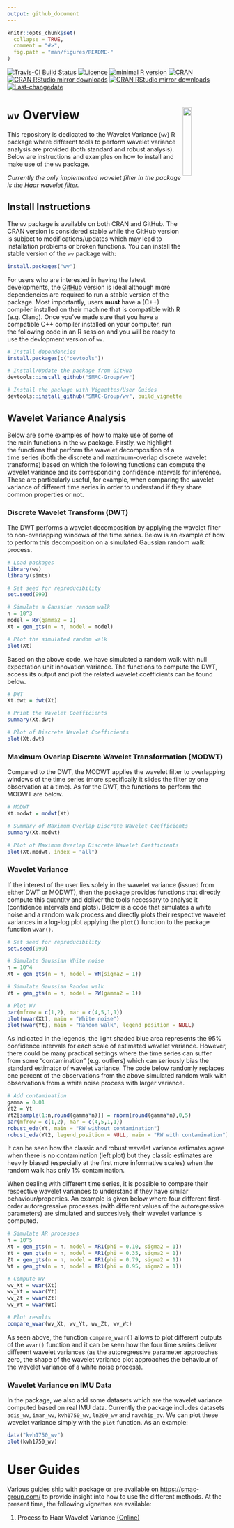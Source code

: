 ```yaml
---
output: github_document
---
```


<!-- README.md is generated from README.Rmd. Please edit that file -->

```r
knitr::opts_chunk$set(
  collapse = TRUE,
  comment = "#>",
  fig.path = "man/figures/README-"
)
```

[![Travis-CI Build Status](https://travis-ci.org/SMAC-Group/wv.svg?branch=master)](https://travis-ci.org/SMAC-Group/wv)
[![Licence](https://img.shields.io/badge/licence-AGPL--3.0-blue.svg)](https://opensource.org/licenses/AGPL-3.0)
[![minimal R version](https://img.shields.io/badge/R%3E%3D-3.4.0-6666ff.svg)](https://cran.r-project.org/)
[![CRAN](http://www.r-pkg.org/badges/version/wv)](https://cran.r-project.org/package=wv)
[![CRAN RStudio mirror downloads](http://cranlogs.r-pkg.org/badges/wv)](http://www.r-pkg.org/pkg/wv)
[![CRAN RStudio mirror downloads](https://cranlogs.r-pkg.org/badges/grand-total/wv)](http://www.r-pkg.org/pkg/wv)
[![Last-changedate](https://img.shields.io/badge/last%20change-`r gsub('-', '--', Sys.Date())`-yellowgreen.svg)](https://github.com/SMAC-Group/wv)


# `wv` Overview <a href="https://smac-group.com/"><img src="man/figures/logo.png" align="right" style="width: 20%; height: 20%"/></a>

This repository is dedicated to the Wavelet Variance (`wv`) R package where different tools to perform wavelet variance analysis are provided (both standard and robust analysis). Below are instructions and examples on how to install and make use of the `wv` package.

*Currently the only implemented wavelet filter in the package is the Haar wavelet filter.*

## Install Instructions

The `wv` package is available on both CRAN and GitHub. The CRAN version is considered stable while the GitHub version is subject to modifications/updates which may lead to installation problems or broken functions. You can install the stable version of the `wv` package with:

```r
install.packages("wv")
```

For users who are interested in having the latest developments, the [GitHub](https://github.com/SMAC-Group/wv) version is ideal although more dependencies are required to run a stable version of the package. Most importantly, users **must** have a (C++) compiler installed on their machine that is compatible with R (e.g. Clang). Once you've made sure that you have a compatible C++ compiler installed on your computer, run the following code in an R session and you will be ready to use the devlopment version of `wv`.

```r
# Install dependencies
install.packages(c("devtools"))

# Install/Update the package from GitHub
devtools::install_github("SMAC-Group/wv")

# Install the package with Vignettes/User Guides 
devtools::install_github("SMAC-Group/wv", build_vignettes = TRUE)
```

## Wavelet Variance Analysis

Below are some examples of how to make use of some of the main functions in the `wv` package. Firstly, we highlight the functions that perform the wavelet decomposition of a time series (both the discrete and maximum-overlap discrete wavelet transforms) based on which the following functions can compute the wavelet variance and its corresponding confidence intervals for inference. These are particularly useful, for example, when comparing the wavelet variance of different time series in order to understand if they share common properties or not.

### Discrete Wavelet Transform (DWT)

The DWT performs a wavelet decomposition by applying the wavelet filter to non-overlapping windows of the time series. Below is an example of how to perform this decomposition on a simulated Gaussian random walk process.

```r
# Load packages
library(wv)
library(simts)

# Set seed for reproducibility 
set.seed(999)

# Simulate a Gaussian random walk
n = 10^3
model = RW(gamma2 = 1)
Xt = gen_gts(n = n, model = model)

# Plot the simulated random walk
plot(Xt)
```

Based on the above code, we have simulated a random walk with null expectation unit innovation variance. The functions to compute the DWT, access its output and plot the related wavelet coefficients can be found below.

<!-- For the moment this method will only work with Haar wavelets.  -->

```r
# DWT
Xt.dwt = dwt(Xt)

# Print the Wavelet Coefficients 
summary(Xt.dwt)

# Plot of Discrete Wavelet Coefficients
plot(Xt.dwt)
```

### Maximum Overlap Discrete Wavelet Transformation (MODWT)

Compared to the DWT, the MODWT applies the wavelet filter to overlapping windows of the time series (more specifically it slides the filter by one observation at a time). As for the DWT, the functions to perform the MODWT are below.

```r
# MODWT
Xt.modwt = modwt(Xt)

# Summary of Maximum Overlap Discrete Wavelet Coefficients 
summary(Xt.modwt)

# Plot of Maximum Overlap Discrete Wavelet Coefficients
plot(Xt.modwt, index = "all")
```

### Wavelet Variance

If the interest of the user lies solely in the wavelet variance (issued from either DWT or MODWT), then the package provides functions that directly compute this quantity and deliver the tools necessary to analyse it (confidence intervals and plots). Below is a code that simulates a white noise and a random walk process and directly plots their respective wavelet variances in a log-log plot applying the `plot()` function to the package function `wvar()`.

```r
# Set seed for reproducibility 
set.seed(999)

# Simulate Gaussian White noise
n = 10^4
Xt = gen_gts(n = n, model = WN(sigma2 = 1))

# Simulate Gaussian Random walk
Yt = gen_gts(n = n, model = RW(gamma2 = 1))

# Plot WV
par(mfrow = c(1,2), mar = c(4,5,1,1))
plot(wvar(Xt), main = "White noise")
plot(wvar(Yt), main = "Random walk", legend_position = NULL)
```

As indicated in the legends, the light shaded blue area represents the 95% confidence intervals for each scale of estimated wavelet variance. However, there could be many practical settings where the time series can suffer from some "contamination" (e.g. outliers) which can seriously bias the standard estimator of wavelet variance. The code below randomly replaces one percent of the observations from the above simulated random walk with observations from a white noise process with larger variance.

```r
# Add contamination
gamma = 0.01
Yt2 = Yt
Yt2[sample(1:n,round(gamma*n))] = rnorm(round(gamma*n),0,5)
par(mfrow = c(1,2), mar = c(4,5,1,1))
robust_eda(Yt, main = "RW without contamination")
robust_eda(Yt2, legend_position = NULL, main = "RW with contamination")
```

It can be seen how the classic and robust wavelet variance estimates agree when there is no contamination (left plot) but they classic estimates are heavily biased (especially at the first more informative scales) when the random walk has only 1% contamination.

When dealing with different time series, it is possible to compare their respective wavelet variances to understand if they have similar behaviour/properties. An example is given below where four different first-order autoregressive processes (with different values of the autoregressive parameters) are simulated and succesively their wavelet variance is computed.

```r
# Simulate AR processes
n = 10^5
Xt = gen_gts(n = n, model = AR1(phi = 0.10, sigma2 = 1))
Yt = gen_gts(n = n, model = AR1(phi = 0.35, sigma2 = 1))
Zt = gen_gts(n = n, model = AR1(phi = 0.79, sigma2 = 1))
Wt = gen_gts(n = n, model = AR1(phi = 0.95, sigma2 = 1))

# Compute WV
wv_Xt = wvar(Xt)
wv_Yt = wvar(Yt)
wv_Zt = wvar(Zt)
wv_Wt = wvar(Wt)

# Plot results
compare_wvar(wv_Xt, wv_Yt, wv_Zt, wv_Wt)
```

As seen above, the function `compare_wvar()` allows to plot different outputs of the `wvar()` function and it can be seen how the four time series deliver different wavelet variances (as the autoregressive parameter approaches zero, the shape of the wavelet variance plot approaches the behaviour of the wavelet variance of a white noise process).

### Wavelet Variance on IMU Data

In the package, we also add some datasets which are the wavelet variance computed based on real IMU data. Currently the package includes datasets `adis_wv`, `imar_wv`, `kvh1750_wv`, `ln200_wv` and `navchip_av`. We can plot these wavelet variance simply with the `plot` function. As an example:

```r
data("kvh1750_wv")
plot(kvh1750_wv)
```

# User Guides

Various guides ship with package or are available on <https://smac-group.com/> to provide insight into how to use the different methods. At the present time, the following vignettes are available:

1. Process to Haar Wavelet Variance [(Online)](https://smac-group.com/computing/2016/05/23/process-to-haar-wavelet-variance-formulae.html)